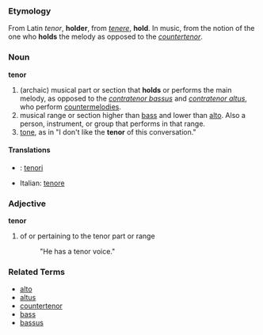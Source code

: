 ===Etymology===
From Latin ''tenor'', '''holder''', from ''[[tenere]]'', '''hold'''.  In music, from the notion of the one who '''holds''' the melody as opposed to the ''[[countertenor]]''.

===Noun===
'''tenor'''

# (archaic) musical part or section that '''holds''' or performs the main melody, as opposed to the ''[[contratenor bassus]]'' and ''[[contratenor altus]]'', who perform [[countermelodies]].
# musical range or section higher than [[bass]] and lower than [[alto]].  Also a person, instrument, or group that performs in that range.
# [[tone]], as in "I don't like the '''tenor''' of this conversation."

====Translations====
*{{msg:fi}}: [[tenori]]
*Italian:  [[tenore]]

===Adjective===
'''tenor'''

# of or pertaining to the tenor part or range
#: "He has a tenor voice."

===Related Terms===
*[[alto]]
*[[altus]]
*[[countertenor]]
*[[bass]]
*[[bassus]]